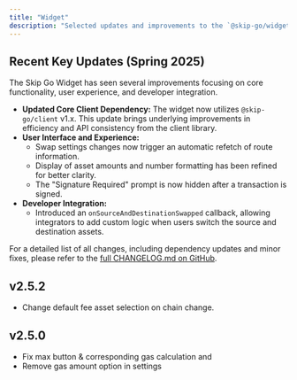 ```yaml
---
title: "Widget"
description: "Selected updates and improvements to the `@skip-go/widget` [npm package](https://www.npmjs.com/package/@skip-go/widget)."
---
```


## Recent Key Updates (Spring 2025)

The Skip Go Widget has seen several improvements focusing on core functionality, user experience, and developer integration.

*   **Updated Core Client Dependency:** The widget now utilizes `@skip-go/client` v1.x. This update brings underlying improvements in efficiency and API consistency from the client library.
*   **User Interface and Experience:**
    *   Swap settings changes now trigger an automatic refetch of route information.
    *   Display of asset amounts and number formatting has been refined for better clarity.
    *   The "Signature Required" prompt is now hidden after a transaction is signed.
*   **Developer Integration:**
    *   Introduced an `onSourceAndDestinationSwapped` callback, allowing integrators to add custom logic when users switch the source and destination assets.

For a detailed list of all changes, including dependency updates and minor fixes, please refer to the [full CHANGELOG.md on GitHub](https://github.com/skip-mev/skip-go/blob/main/packages/widget/CHANGELOG.md).


## v2.5.2
- Change default fee asset selection on chain change. 

## v2.5.0
- Fix max button & corresponding gas calculation and 
- Remove gas amount option in settings